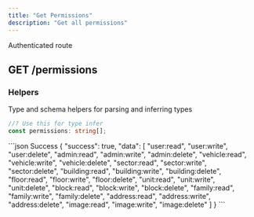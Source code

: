 ```yaml
---
title: "Get Permissions"
description: "Get all permissions"
---
```


<Info>Authenticated route</Info>
## GET /permissions

### Helpers

Type and schema helpers for parsing and inferring types

```ts string[]
//? Use this for type infer
const permissions: string[];
```

<ResponseExample>
```json Success
{
    "success": true,
    "data": [
        "user:read",
        "user:write",
        "user:delete",
        "admin:read",
        "admin:write",
        "admin:delete",
        "vehicle:read",
        "vehicle:write",
        "vehicle:delete",
        "sector:read",
        "sector:write",
        "sector:delete",
        "building:read",
        "building:write",
        "building:delete",
        "floor:read",
        "floor:write",
        "floor:delete",
        "unit:read",
        "unit:write",
        "unit:delete",
        "block:read",
        "block:write",
        "block:delete",
        "family:read",
        "family:write",
        "family:delete",
        "address:read",
        "address:write",
        "address:delete",
        "image:read",
        "image:write",
        "image:delete"
    ]
}
```
</ResponseExample>
